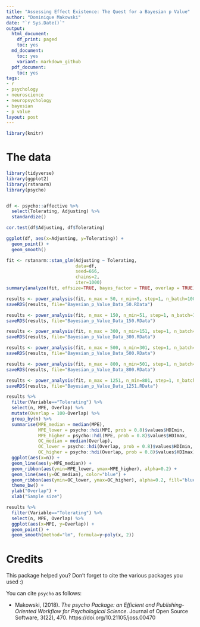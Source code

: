 ```yaml
---
title: "Assessing Effect Existence: The Quest for a Bayesian p Value"
author: "Dominique Makowski"
date: "`r Sys.Date()`"
output:
  html_document:
    df_print: paged
    toc: yes
  md_document:
    toc: yes
    variant: markdown_github
  pdf_document:
    toc: yes
tags:
- r
- psychology
- neuroscience
- neuropsychology
- bayesian
- p value
layout: post
---
```



```r
library(knitr)
```



# The data



```r
library(tidyverse)
library(ggplot2)
library(rstanarm)
library(psycho)


df <- psycho::affective %>% 
  select(Tolerating, Adjusting) %>% 
  standardize()

cor.test(df$Adjusting, df$Tolerating)

ggplot(df, aes(x=Adjusting, y=Tolerating)) +
  geom_point() +
  geom_smooth()


```



```r
fit <- rstanarm::stan_glm(Adjusting ~ Tolerating, 
                          data=df,
                          seed=666,
                          chains=2,
                          iter=1000)
summary(analyze(fit, effsize=TRUE, bayes_factor = TRUE, overlap = TRUE))
```

```r
results <- power_analysis(fit, n_max = 50, n_min=5, step=1, n_batch=100, CI=90, effsize=TRUE, bayes_factor = TRUE, overlap=TRUE)
saveRDS(results, file="Bayesian_p_Value_Data_50.RData")

results <- power_analysis(fit, n_max = 150, n_min=51, step=1, n_batch=100, CI=90, effsize=TRUE, bayes_factor = TRUE, overlap=TRUE)
saveRDS(results, file="Bayesian_p_Value_Data_150.RData")

results <- power_analysis(fit, n_max = 300, n_min=151, step=1, n_batch=100, CI=90, effsize=TRUE, bayes_factor = TRUE, overlap=TRUE)
saveRDS(results, file="Bayesian_p_Value_Data_300.RData")

results <- power_analysis(fit, n_max = 500, n_min=301, step=1, n_batch=100, CI=90, effsize=TRUE, bayes_factor = TRUE, overlap=TRUE)
saveRDS(results, file="Bayesian_p_Value_Data_500.RData")

results <- power_analysis(fit, n_max = 800, n_min=501, step=1, n_batch=100, CI=90, effsize=TRUE, bayes_factor = TRUE, overlap=TRUE)
saveRDS(results, file="Bayesian_p_Value_Data_800.RData")

results <- power_analysis(fit, n_max = 1251, n_min=801, step=1, n_batch=100, CI=90, effsize=TRUE, bayes_factor = TRUE, overlap=TRUE)
saveRDS(results, file="Bayesian_p_Value_Data_1251.RData")
```

```r
results %>%
  filter(Variable=="Tolerating") %>%
  select(n, MPE, Overlap) %>%
  mutate(Overlap = 100-Overlap) %>%
  group_by(n) %>%
  summarise(MPE_median = median(MPE),
            MPE_lower = psycho::hdi(MPE, prob = 0.8)$values$HDImin,
            MPE_higher = psycho::hdi(MPE, prob = 0.8)$values$HDImax,
            OC_median = median(Overlap),
            OC_lower = psycho::hdi(Overlap, prob = 0.8)$values$HDImin,
            OC_higher = psycho::hdi(Overlap, prob = 0.8)$values$HDImax) %>%
  ggplot(aes(x=n)) +
  geom_line(aes(y=MPE_median)) +
  geom_ribbon(aes(ymin=MPE_lower, ymax=MPE_higher), alpha=0.2) +
  geom_line(aes(y=OC_median), color="blue") +
  geom_ribbon(aes(ymin=OC_lower, ymax=OC_higher), alpha=0.2, fill="blue") +
  theme_bw() +
  ylab("Overlap") +
  xlab("Sample size")

results %>%
  filter(Variable=="Tolerating") %>%
  select(n, MPE, Overlap) %>%
  ggplot(aes(x=MPE, y=Overlap)) +
  geom_point() +
  geom_smooth(method="lm", formula=y~poly(x, 2))

```



# Credits

This package helped you? Don't forget to cite the various packages you used :)

You can cite `psycho` as follows:

- Makowski, (2018). *The psycho Package: an Efficient and Publishing-Oriented Workflow for Psychological Science*. Journal of Open Source Software, 3(22), 470. https://doi.org/10.21105/joss.00470
